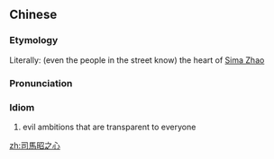 {{also|司马昭之心}}
==Chinese==
{{zh-forms|s=司马昭之心|type=2111}}

===Etymology===
Literally: (even the people in the street know) the heart of [[w:Sima Zhao|Sima Zhao]]

===Pronunciation===
{{zh-pron
|m=Sīmǎ Zhāo zhī xīn
|cat=id
}}

===Idiom===
{{zh-idiom}}

# evil ambitions that are transparent to everyone

[[zh:司馬昭之心]]